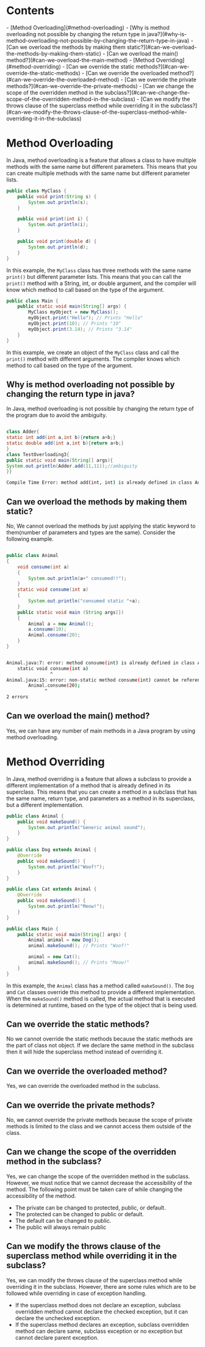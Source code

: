 # Contents

<div className="content">
- [Method Overloading](#method-overloading)
  - [Why is method overloading not possible by changing the return type in java?](#why-is-method-overloading-not-possible-by-changing-the-return-type-in-java)
  - [Can we overload the methods by making them static?](#can-we-overload-the-methods-by-making-them-static)
  - [Can we overload the main() method?](#can-we-overload-the-main-method)
- [Method Overriding](#method-overriding)
  - [Can we override the static methods?](#can-we-override-the-static-methods)
  - [Can we override the overloaded method?](#can-we-override-the-overloaded-method)
  - [Can we override the private methods?](#can-we-override-the-private-methods)
  - [Can we change the scope of the overridden method in the subclass?](#can-we-change-the-scope-of-the-overridden-method-in-the-subclass)
  - [Can we modify the throws clause of the superclass method while overriding it in the subclass?](#can-we-modify-the-throws-clause-of-the-superclass-method-while-overriding-it-in-the-subclass)

</div>


# Method Overloading

In Java, method overloading is a feature that allows a class to have multiple methods with the same name but different parameters. This means that you can create multiple methods with the same name but different parameter lists.

```java
public class MyClass {
    public void print(String s) {
        System.out.println(s);
    }

    public void print(int i) {
        System.out.println(i);
    }

    public void print(double d) {
        System.out.println(d);
    }
}
```

In this example, the `MyClass` class has three methods with the same name `print()` but different parameter lists. This means that you can call the `print()` method with a String, int, or double argument, and the compiler will know which method to call based on the type of the argument.

```java
public class Main {
    public static void main(String[] args) {
        MyClass myObject = new MyClass();
        myObject.print("Hello"); // Prints "Hello"
        myObject.print(10); // Prints "10"
        myObject.print(3.14); // Prints "3.14"
    }
}
```

In this example, we create an object of the `MyClass` class and call the `print()` method with different arguments. The compiler knows which method to call based on the type of the argument.


## Why is method overloading not possible by changing the return type in java?

In Java, method overloading is not possible by changing the return type of the program due to avoid the ambiguity.

```java

class Adder{  
static int add(int a,int b){return a+b;}  
static double add(int a,int b){return a+b;}  
}  
class TestOverloading3{  
public static void main(String[] args){  
System.out.println(Adder.add(11,11));//ambiguity  
}}  

```

```bash
Compile Time Error: method add(int, int) is already defined in class Adder
```

## Can we overload the methods by making them static?

No, We cannot overload the methods by just applying the static keyword to them(number of parameters and types are the same). Consider the following example.

```java

public class Animal  
{  
    void consume(int a)  
    {  
        System.out.println(a+" consumed!!");  
    }  
    static void consume(int a)  
    {  
        System.out.println("consumed static "+a);  
    }  
    public static void main (String args[])  
    {  
        Animal a = new Animal();  
        a.consume(10);  
        Animal.consume(20);  
    }  
}    

```

```bash

Animal.java:7: error: method consume(int) is already defined in class Animal
    static void consume(int a)
                ^
Animal.java:15: error: non-static method consume(int) cannot be referenced from a static context
        Animal.consume(20);
              ^
2 errors

```

## Can we overload the main() method?

Yes, we can have any number of main methods in a Java program by using method overloading.



# Method Overriding

In Java, method overriding is a feature that allows a subclass to provide a different implementation of a method that is already defined in its superclass. This means that you can create a method in a subclass that has the same name, return type, and parameters as a method in its superclass, but a different implementation.

```java
public class Animal {
    public void makeSound() {
        System.out.println("Generic animal sound");
    }
}

public class Dog extends Animal {
    @Override
    public void makeSound() {
        System.out.println("Woof!");
    }
}

public class Cat extends Animal {
    @Override
    public void makeSound() {
        System.out.println("Meow!");
    }
}

public class Main {
    public static void main(String[] args) {
        Animal animal = new Dog();
        animal.makeSound(); // Prints "Woof!"

        animal = new Cat();
        animal.makeSound(); // Prints "Meow!"
    }
}
```

In this example, the `Animal` class has a method called `makeSound()`. The `Dog` and `Cat` classes override this method to provide a different implementation. When the `makeSound()` method is called, the actual method that is executed is determined at runtime, based on the type of the object that is being used.

## Can we override the static methods?

No we cannot override the static methods because the static methods are the part of class not object. If we declare the same method in the subclass then it will hide the superclass method instead of overriding it.

## Can we override the overloaded method?

Yes, we can override the overloaded method in the subclass.

## Can we override the private methods?

No, we cannot override the private methods because the scope of private methods is limited to the class and we cannot access them outside of the class.

## Can we change the scope of the overridden method in the subclass?

Yes, we can change the scope of the overridden method in the subclass. However, we must notice that we cannot decrease the accessibility of the method. The following point must be taken care of while changing the accessibility of the method.

 - The private can be changed to protected, public, or default.
 - The protected can be changed to public or default.
 - The default can be changed to public.
 - The public will always remain public


## Can we modify the throws clause of the superclass method while overriding it in the subclass?

Yes, we can modify the throws clause of the superclass method while overriding it in the subclass. However, there are some rules which are to be followed while overriding in case of exception handling.

 - If the superclass method does not declare an exception, subclass overridden method cannot declare the checked exception, but it can declare the unchecked exception.
 - If the superclass method declares an exception, subclass overridden method can declare same, subclass exception or no exception but cannot declare parent exception.


